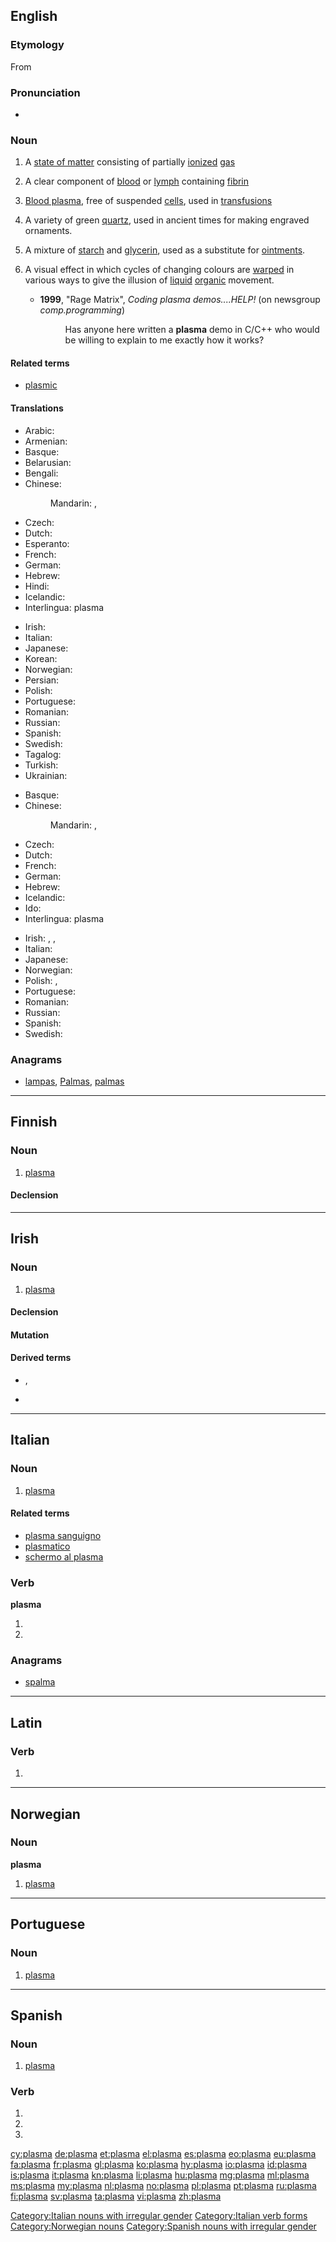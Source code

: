 {{also|Plasma|plasmă}}
==English==
{{wikipedia}}

===Etymology===
From {{etyl|grc|en}} {{term|πλάσμα||something formed|tr=plasma|lang=grc|sc=polytonic}}

===Pronunciation===
* {{IPA|/ˈplæzmə/|lang=en}}

===Noun===
{{en-noun|~}}

# {{context|physics|lang=en}} A [[state of matter]] consisting of partially [[ionized]] [[gas]]
# {{context|hematology|lang=en}} A clear component of [[blood]] or [[lymph]] containing [[fibrin]]
# {{context|hematology|lang=en}} [[blood plasma|Blood plasma]], free of suspended [[cell]]s, used in [[transfusion]]s
# {{context|mineralogy|lang=en}} A variety of green [[quartz]], used in ancient times for making engraved ornaments.
# {{context|medicine|dated|lang=en}} A mixture of [[starch]] and [[glycerin]], used as a substitute for [[ointment]]s.
# {{context|computer graphics|demoscene|lang=en}} A visual effect in which cycles of changing colours are [[warp]]ed in various ways to give the illusion of [[liquid]] [[organic]] movement.
#* '''1999''', "Rage Matrix", ''Coding plasma demos....HELP!'' (on newsgroup ''comp.programming'')
#*: Has anyone here written a '''plasma''' demo in C/C++ who would be willing to explain to me exactly how it works?

====Related terms====
* [[plasmic]]

====Translations====
{{trans-top|high energy state of matter}}
* Arabic: {{t|ar|بلازما|f|tr=blaazmaa, bilaazmaa|sc=Arab}}
* Armenian: {{t|hy|պլազմա|tr=plazma}}
* Basque: {{t+|eu|plasma}}
* Belarusian: {{t|be|плазма|f|tr=plázma|sc=Cyrl}}
* Bengali: {{t|bn|প্লাজমা|tr=plazma|sc=Beng}}
* Chinese:
*: Mandarin: {{t+|cmn|等離子體|sc=Hani}}, {{t|cmn|等离子体|tr=děnglízǐtǐ|sc=Hani}}
* Czech: {{t+|cs|plazma|f}}
* Dutch: {{t+|nl|plasma|n}}
* Esperanto: {{t|eo|plasmo}}
* French: {{t+|fr|plasma|m}}
* German: {{t+|de|Plasma|n}}
* Hebrew: {{t+|he|פלזמה|f|tr=plazma}}
* Hindi: {{t|hi|प्लाज़्मा|m|tr=plāzmā|sc=Deva}}
* Icelandic: {{t+|is|rafgas|n}}
* Interlingua: plasma
{{trans-mid}}
* Irish: {{t|ga|plasma|m}}
* Italian: {{t+|it|plasma|m}}
* Japanese: {{t+|ja|プラズマ|tr=purazuma}}
* Korean: {{t|ko|플라스마|sc=Kore}}
* Norwegian: {{t+|no|plasma|n}}
* Persian: {{t+|fa|پلاسما|tr=plâsmâ|sc=fa-Arab}}
* Polish: {{t+|pl|plazma|f}}
* Portuguese: {{t+|pt|plasma|m}}
* Romanian: {{t+|ro|plasmă|f}}
* Russian: {{t+|ru|плазма|f|tr=plázma}}
* Spanish: {{t+|es|plasma|f}}
* Swedish: {{t+|sv|plasma|c}}
* Tagalog: {{t|tl|dinagipik}}
* Turkish: {{t|tr|plazma}}
* Ukrainian: {{t|uk|плазма|f|tr=plázma|sc=Cyrl}}
{{trans-bottom}}

{{trans-top|component of blood}}
* Basque: {{t+|eu|plasma}}
* Chinese:
*: Mandarin: {{t+|cmn|等離子體|sc=Hani}}, {{t+|cmn|血浆|tr=xuèjiāng|sc=Hani}}
* Czech: {{t+|cs|plazma|f}}
* Dutch: {{t+|nl|plasma|n}}
* French: {{t+|fr|plasma|m}}
* German: {{t+|de|Plasma|n}}
* Hebrew: {{t+|he|פלזמה|f|tr=plazma}}
* Icelandic: {{t+|is|blóðvökvi|m}}
* Ido: {{t+|io|plasmo}}
* Interlingua: plasma
{{trans-mid}}
* Irish: {{t|ga|plasma|m}}, {{t|ga|plasma fola|m}}, {{t|ga|fuilphlasma|m}}
* Italian: {{t+|it|plasma|m}}
* Japanese: {{t|ja|血漿|tr=けっしょう, kesshō}}
* Norwegian: {{t+|no|plasma|n}}
* Polish: {{t|pl|osocze|n}}, {{t+|pl|plazma|f}}
* Portuguese: {{t+|pt|plasma|m}}
* Romanian: {{t+|ro|plasmă|f}}
* Russian: {{t+|ru|плазма|f|tr=plázma}}
* Spanish: {{t+|es|plasma|f}}
* Swedish: {{t+|sv|plasma|c}}
{{trans-bottom}}

===Anagrams===
* [[lampas#English|lampas]], [[Palmas#English|Palmas]], [[palmas#English|palmas]]

----

==Finnish==

===Noun===
{{fi-noun}}

# {{context|biology|physics|hematology|lang=fi}} [[#English|plasma]]

====Declension====
{{fi-decl-kala|plasm|||a}}

----

==Irish==

===Noun===
{{head|ga|noun|g=m}}

# {{context|physics|hematology|lang=ga}} [[#English|plasma]]

====Declension====
{{ga-noun-m4|p|lasma|lasmaí}}

====Mutation====
{{ga mut cons|p|lasma}}

====Derived terms====
* {{l|ga|plasma fola}}, {{l|ga|fuilphlasma}}
* {{l|ga|taispeáint phlasma}}

----

==Italian==
{{wikipedia|lang=it}}

===Noun===
{{it-noun|m}}

# {{context|physics|biology|lang=it}} [[plasma#English|plasma]]

====Related terms====
* [[plasma sanguigno]]
* [[plasmatico]]
* [[schermo al plasma]]

===Verb===
'''plasma'''

# {{conjugation of|plasmare||3|s|pres|ind|lang=it}}
# {{conjugation of|plasmare||2|s|imp|lang=it}}

===Anagrams===
* [[spalma#Italian|spalma]]

[[Category:Italian nouns with irregular gender]]
[[Category:Italian verb forms]]

----

==Latin==

===Verb===
{{la-verb-form|plasmā}}

# {{conjugation of|plasmō||2|s|pres|act|imp|lang=la}}

----

==Norwegian==

===Noun===
'''plasma''' {{g|n}}

# {{context|physics|biology|lang=no}} [[#English|plasma]]

[[Category:Norwegian nouns]]

----

==Portuguese==

===Noun===
{{pt-noun|m|-}}

# {{context|physics|biology|lang=pt}} [[#English|plasma]]

----

==Spanish==

===Noun===
{{es-noun|m|plasmas}}

# {{context|physics|biology|lang=es}} [[#English|plasma]]

===Verb===
{{es-verb-form|plasmar}}

# {{es-verb form of|ending=ar|mood=imperative|sense=affirmative|pers=2|formal=no|number=singular|plasmar}}
# {{es-verb form of|ending=ar|mood=indicative|tense=present|pers=2|formal=yes|number=singular|plasmar}}
# {{es-verb form of|ending=ar|mood=indicative|tense=present|pers=3|number=singular|plasmar}}

[[Category:Spanish nouns with irregular gender]]

[[cy:plasma]]
[[de:plasma]]
[[et:plasma]]
[[el:plasma]]
[[es:plasma]]
[[eo:plasma]]
[[eu:plasma]]
[[fa:plasma]]
[[fr:plasma]]
[[gl:plasma]]
[[ko:plasma]]
[[hy:plasma]]
[[io:plasma]]
[[id:plasma]]
[[is:plasma]]
[[it:plasma]]
[[kn:plasma]]
[[li:plasma]]
[[hu:plasma]]
[[mg:plasma]]
[[ml:plasma]]
[[ms:plasma]]
[[my:plasma]]
[[nl:plasma]]
[[no:plasma]]
[[pl:plasma]]
[[pt:plasma]]
[[ru:plasma]]
[[fi:plasma]]
[[sv:plasma]]
[[ta:plasma]]
[[vi:plasma]]
[[zh:plasma]]
